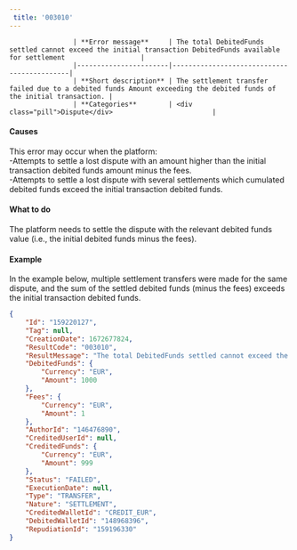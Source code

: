 ---  
 title: '003010'  
---  


                    | **Error message**     | The total DebitedFunds settled cannot exceed the initial transaction DebitedFunds available for settlement                   |
                    |-----------------------|--------------------------------------------|
                    | **Short description** | The settlement transfer failed due to a debited funds Amount exceeding the debited funds of the initial transaction. |
                    | **Categories**        | <div class="pill">Dispute</div>                         |
                  

#### Causes  

This error may occur when the platform:  
-Attempts to settle a lost dispute with an amount higher than the initial transaction debited funds amount minus the fees.  
-Attempts to settle a lost dispute with several settlements which cumulated debited funds exceed the initial transaction debited funds.  

#### What to do  

The platform needs to settle the dispute with the relevant debited funds value (i.e., the initial debited funds minus the fees).  

#### Example  

In the example below, multiple settlement transfers were made for the same dispute, and the sum of the settled debited funds (minus the fees) exceeds the initial transaction debited funds.  
```json API Response
{
    "Id": "159220127",
    "Tag": null,
    "CreationDate": 1672677824,
    "ResultCode": "003010",
    "ResultMessage": "The total DebitedFunds settled cannot exceed the initial transaction DebitedFunds available for settlement",
    "DebitedFunds": {
        "Currency": "EUR",
        "Amount": 1000
    },
    "Fees": {
        "Currency": "EUR",
        "Amount": 1
    },
    "AuthorId": "146476890",
    "CreditedUserId": null,
    "CreditedFunds": {
        "Currency": "EUR",
        "Amount": 999
    },
    "Status": "FAILED",
    "ExecutionDate": null,
    "Type": "TRANSFER",
    "Nature": "SETTLEMENT",
    "CreditedWalletId": "CREDIT_EUR",
    "DebitedWalletId": "148968396",
    "RepudiationId": "159196330"
}
```